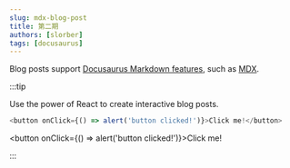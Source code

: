 ```yaml
---
slug: mdx-blog-post
title: 第二期
authors: [slorber]
tags: [docusaurus]
---
```


Blog posts support [Docusaurus Markdown features](https://docusaurus.io/docs/address), such as [MDX](https://mdxjs.com/).

:::tip

Use the power of React to create interactive blog posts.

```js
<button onClick={() => alert('button clicked!')}>Click me!</button>
```

<button onClick={() => alert('button clicked!')}>Click me!</button>

:::
